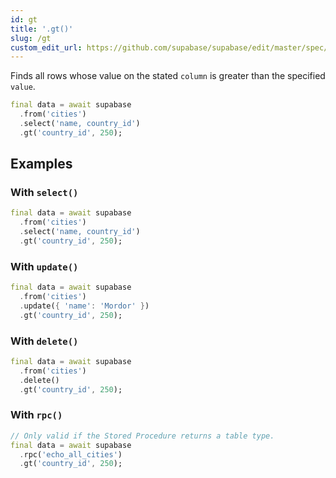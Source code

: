 ```yaml
---
id: gt
title: '.gt()'
slug: /gt
custom_edit_url: https://github.com/supabase/supabase/edit/master/spec/supabase_dart_v1_legacy.yml
---
```



Finds all rows whose value on the stated `column` is greater than the specified `value`.

```dart
final data = await supabase
  .from('cities')
  .select('name, country_id')
  .gt('country_id', 250);
```

## Examples

### With `select()`

```dart
final data = await supabase
  .from('cities')
  .select('name, country_id')
  .gt('country_id', 250);
```

### With `update()`

```dart
final data = await supabase
  .from('cities')
  .update({ 'name': 'Mordor' })
  .gt('country_id', 250);
```

### With `delete()`

```dart
final data = await supabase
  .from('cities')
  .delete()
  .gt('country_id', 250);
```

### With `rpc()`

```dart
// Only valid if the Stored Procedure returns a table type.
final data = await supabase
  .rpc('echo_all_cities')
  .gt('country_id', 250);
```

